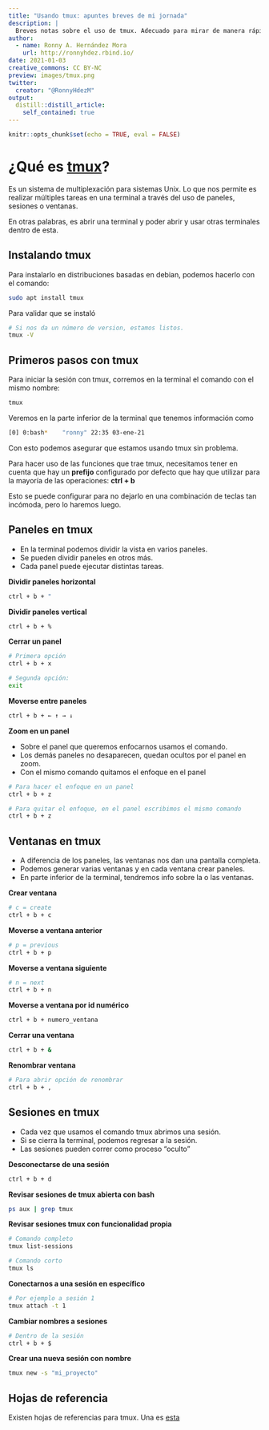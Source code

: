 ```yaml
---
title: "Usando tmux: apuntes breves de mi jornada"
description: |
  Breves notas sobre el uso de tmux. Adecuado para mirar de manera rápida alguna instrucción que necesitemos para continuar con nuestro flujo de trabajo.
author:
  - name: Ronny A. Hernández Mora
    url: http://ronnyhdez.rbind.io/
date: 2021-01-03
creative_commons: CC BY-NC
preview: images/tmux.png
twitter:
  creator: "@RonnyHdezM"
output:
  distill::distill_article:
    self_contained: true
---
```



```r
knitr::opts_chunk$set(echo = TRUE, eval = FALSE)
```

# ¿Qué es [tmux](https://github.com/tmux/tmux/wiki)?

Es un sistema de multiplexación para sistemas Unix. Lo que nos permite es
realizar múltiples tareas en una terminal a través del uso
de paneles, sesiones o ventanas.

En otras palabras, es abrir una terminal y poder abrir y usar otras terminales 
dentro de esta.

## Instalando tmux

Para instalarlo en distribuciones basadas en debian, podemos hacerlo con el
comando: 

```bash
sudo apt install tmux
```

Para validar que se instaló

```bash
# Si nos da un número de version, estamos listos.
tmux -V
```

## Primeros pasos con tmux

Para iniciar la sesión con tmux, corremos en la terminal el comando con el
mismo nombre:

```bash
tmux
```

Veremos en la parte inferior de la terminal que tenemos información como

```bash
[0] 0:bash*    "ronny" 22:35 03-ene-21
```
Con esto podemos asegurar que estamos usando tmux sin problema.

Para hacer uso de las funciones que trae tmux, necesitamos tener en 
cuenta que hay un **prefijo** configurado por defecto que hay que
utilizar para la mayoría de las operaciones: **ctrl + b**

Esto se puede configurar para no dejarlo en una combinación de teclas tan
incómoda, pero lo haremos luego.

## Paneles en tmux

 - En la terminal podemos dividir la vista en varios paneles.
 - Se pueden dividir paneles en otros más.
 - Cada panel puede ejecutar distintas tareas.

**Dividir paneles horizontal**

```bash
ctrl + b + "
```

**Dividir paneles vertical**

```bash
ctrl + b + %
```

**Cerrar un panel**

```bash
# Primera opción
ctrl + b + x

# Segunda opción:
exit
```

**Moverse entre paneles**

```bash
ctrl + b + ← ↑ → ↓ 
```

**Zoom en un panel**

 - Sobre el panel que queremos enfocarnos usamos el comando.
 - Los demás paneles no desaparecen, quedan ocultos por el panel en zoom.
 - Con el mismo comando quitamos el enfoque en el panel
 
```bash
# Para hacer el enfoque en un panel
ctrl + b + z

# Para quitar el enfoque, en el panel escribimos el mismo comando
ctrl + b + z
```

## Ventanas en tmux

 - A diferencia de los paneles, las ventanas nos dan una pantalla completa.
 - Podemos generar varias ventanas y en cada ventana crear paneles.
 - En parte inferior de la terminal, tendremos info sobre la o las ventanas.
 
**Crear ventana**

```bash
# c = create
ctrl + b + c
```

**Moverse a ventana anterior**

```bash
# p = previous
ctrl + b + p
```

**Moverse a ventana siguiente**

```bash
# n = next 
ctrl + b + n
```

**Moverse a ventana por id numérico**

```bash
ctrl + b + numero_ventana
```

**Cerrar una ventana**

```bash
ctrl + b + &
```

**Renombrar ventana**

```bash
# Para abrir opción de renombrar
ctrl + b + ,
```

## Sesiones en tmux

 - Cada vez que usamos el comando tmux abrimos una sesión.
 - Si se cierra la terminal, podemos regresar a la sesión.
 - Las sesiones pueden correr como proceso "oculto"
 
**Desconectarse de una sesión**

```bash
ctrl + b + d
```

**Revisar sesiones de tmux abierta con bash**

```bash
ps aux | grep tmux
```

**Revisar sesiones tmux con funcionalidad propia**

```bash
# Comando completo
tmux list-sessions

# Comando corto
tmux ls
```

**Conectarnos a una sesión en específico**

```bash
# Por ejemplo a sesión 1
tmux attach -t 1
```

**Cambiar nombres a sesiones**

```bash
# Dentro de la sesión
ctrl + b + $
```

**Crear una nueva sesión con nombre**

```bash
tmux new -s "mi_proyecto"
```

## Hojas de referencia

Existen hojas de referencias para tmux. Una es [esta](https://tmuxcheatsheet.com/)



